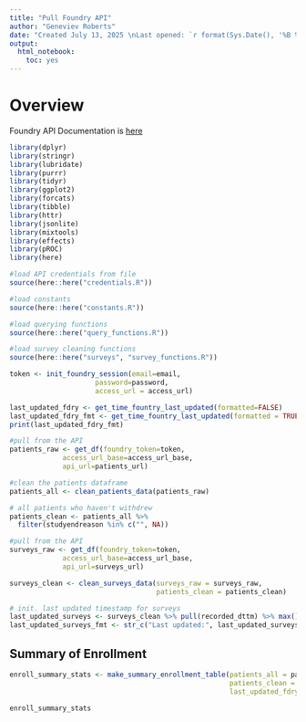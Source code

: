 ```yaml
---
title: "Pull Foundry API"
author: "Geneviev Roberts"
date: "Created July 13, 2025 \nLast opened: `r format(Sys.Date(), '%B %d, %Y')`"
output: 
  html_notebook:
    toc: yes
---
```


# Overview 

Foundry API Documentation is [here](https://viascientific.github.io/vfdocs/ViaFoundry/api/)

```r
library(dplyr)
library(stringr)
library(lubridate)
library(purrr)
library(tidyr)
library(ggplot2)
library(forcats)
library(tibble)
library(httr)
library(jsonlite)
library(mixtools)
library(effects)
library(pROC)
library(here)
```

```r
#load API credentials from file
source(here::here("credentials.R"))

#load constants
source(here::here("constants.R"))

#load querying functions
source(here::here("query_functions.R"))

#load survey cleaning functions
source(here::here("surveys", "survey_functions.R"))
```

```r
token <- init_foundry_session(email=email,
                     password=password,
                     access_url = access_url)
```

```r
last_updated_fdry <- get_time_fountry_last_updated(formatted=FALSE)
last_updated_fdry_fmt <- get_time_fountry_last_updated(formatted = TRUE)
print(last_updated_fdry_fmt)
```

```r
#pull from the API
patients_raw <- get_df(foundry_token=token,
             access_url_base=access_url_base,
             api_url=patients_url)

#clean the patients dataframe
patients_all <- clean_patients_data(patients_raw)

# all patients who haven't withdrew
patients_clean <- patients_all %>%
  filter(studyendreason %in% c("", NA))
```

```r
#pull from the API
surveys_raw <- get_df(foundry_token=token,
             access_url_base=access_url_base,
             api_url=surveys_url)

surveys_clean <- clean_surveys_data(surveys_raw = surveys_raw,
                                    patients_clean = patients_clean)

# init. last updated timestamp for surveys
last_updated_surveys <- surveys_clean %>% pull(recorded_dttm) %>% max()
last_updated_surveys_fmt <- str_c("Last updated:", last_updated_surveys, current_tz, sep = " ")
```

## Summary of Enrollment
```r
enroll_summary_stats <- make_summary_enrollment_table(patients_all = patients_all,
                                                      patients_clean = patients_clean,
                                                      last_updated_fdry = last_updated_fdry)

enroll_summary_stats
```

